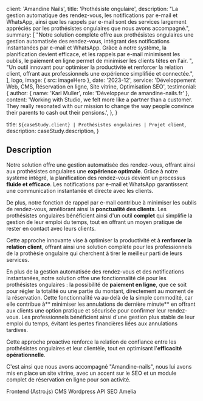 
  client: 'Amandine Nails',
  title: 'Prothésiste ongulaire',
  description:
    "La gestion automatique des rendez-vous, les notifications par e-mail et WhatsApp, ainsi que les rappels par e-mail sont des services largement appréciés par les prothésistes ongulaires que nous avons accompagné.",
  summary: [
    "Notre solution complète offre aux prothésistes ongulaires une gestion automatisée des rendez-vous, intégrant des notifications instantanées par e-mail et WhatsApp. Grâce à notre système, la planification devient efficace, et les rappels par e-mail minimisent les oublis, le paiement en ligne permet de minimiser les clients têtes en l'air. ",
    "Un outil innovant pour optimiser la productivité et renforcer la relation client, offrant aux professionnels une expérience simplifiée et connectée.",
  ],
  logo,
  image: { src: imageHero },
  date: '2023-12',
  service: 'Développement Web, CMS, Réservation en ligne, Site vitrine, Optimisation SEO',
  testimonial: {
    author: { name: 'Karl Muller', role: 'Développeur de amandine-nails.fr' },
    content:
      'Working with Studio, we felt more like a partner than a customer. They really resonated with our mission to change the way people convince their parents to cash out their pensions.',
  },
}

  title: `${caseStudy.client} | Prothésistes ongulaires | Projet client`,
  description: caseStudy.description,
}

## **Description**

Notre solution offre une gestion automatisée des rendez-vous, offrant ainsi aux prothésistes ongulaires une **expérience optimale**. Grâce à notre système intégré, la planification des rendez-vous devient un processus **fluide et efficace**. Les notifications par e-mail et WhatsApp garantissent une communication instantanée et directe avec les clients.

De plus, notre fonction de rappel par e-mail contribue à minimiser les oublis de rendez-vous, améliorant ainsi la **ponctualité des clients**. Les prothésistes ongulaires bénéficient ainsi d'un outil **complet** qui simplifie la gestion de leur emploi du temps, tout en offrant un moyen pratique de rester en contact avec leurs clients.

Cette approche innovante vise à optimiser la productivité et à **renforcer la relation client**, offrant ainsi une solution complète pour les professionnels de la prothèsie ongulaire qui cherchent à tirer le meilleur parti de leurs services. 

En plus de la gestion automatisée des rendez-vous et des notifications instantanées, 
notre solution offre une fonctionnalité clé pour les prothésistes ongulaires : la possibilité de **paiement en ligne**, que ce soit pour régler la totalité ou une partie du montant, directement au moment de la réservation. Cette fonctionnalité va au-delà de la simple commodité, car elle contribue à** minimiser les annulations de dernière minute** en offrant aux clients une option pratique et sécurisée pour confirmer leur rendez-vous. 
Les professionnels bénéficient ainsi d'une gestion plus stable de leur emploi du temps, évitant les pertes financières liées aux annulations tardives. 

Cette approche proactive renforce la relation de confiance entre les prothésistes ongulaires et leur clientèle, tout en optimisant l'**efficacité opérationnelle**.

C'est ainsi que nous avons accompagné "Amandine-nails", nous lui avons mis en place un site vitrine, avec un accent sur le SEO et un module complet de réservation en ligne pour son activité.


<TagList>
  <TagListItem>Frontend (Astro.js)</TagListItem>
  <TagListItem>CMS Wordpress API</TagListItem>
  <TagListItem>SEO</TagListItem>
  <TagListItem>Amelia</TagListItem>
</TagList>



<StatList>
  <StatListItem value="250+" label="Visites par mois en moyenne" />
  <StatListItem value="50+" label="Réservations en ligne par mois" />
  <StatListItem value="30%" label="Augmentation du CA grâce à son nouveau site" />

</StatList>
